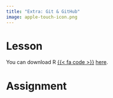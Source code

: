 ```yaml
---
title: "Extra: Git & GitHub"
image: apple-touch-icon.png
---
```


:::{.panel-tabset}

# Lesson

You can download R [{{< fa code >}}](https://cran.r-project.org) [here](https://cran.r-project.org).

# Assignment

:::
